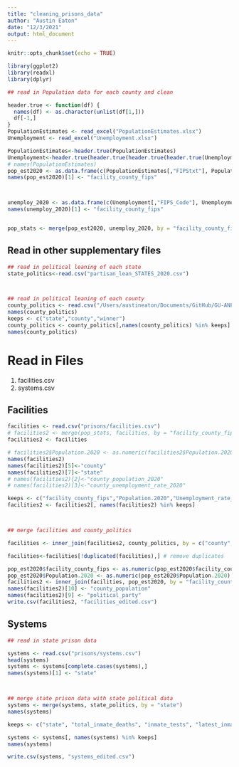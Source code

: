 ```yaml
---
title: "cleaning_prisons_data"
author: "Austin Eaton"
date: "12/3/2021"
output: html_document
---
```


```r
knitr::opts_chunk$set(echo = TRUE)
```
```r
library(ggplot2)
library(readxl)
library(dplyr)
```




```r
## read in Population data for each county and clean

header.true <- function(df) {
  names(df) <- as.character(unlist(df[1,]))
  df[-1,]
}
PopulationEstimates <- read_excel("PopulationEstimates.xlsx")
Unemployment <- read_excel("Unemployment.xlsx")

PopulationEstimates<-header.true(PopulationEstimates)
Unemployment<-header.true(header.true(header.true(header.true(Unemployment))))
# names(PopulationEstimates)
pop_est2020 <- as.data.frame(c(PopulationEstimates[,"FIPStxt"], PopulationEstimates[,"Population 2020"]))
names(pop_est2020)[1] <- "facility_county_fips"



unemploy_2020 <- as.data.frame(c(Unemployment[,"FIPS_Code"], Unemployment[,"Unemployment_rate_2020"]))
names(unemploy_2020)[1] <- "facility_county_fips"


pop_stats <- merge(pop_est2020, unemploy_2020, by = "facility_county_fips")
```

## Read in other supplementary files
```r
## read in political leaning of each state
state_politics<-read.csv("partisan_lean_STATES_2020.csv")



## read in political leaning of each county
county_politics <- read.csv("/Users/austineaton/Documents/GitHub/GU-ANLY511-FinalProject/elections_cleaned.csv")
names(county_politics)
keeps <- c("state","county","winner")
county_politics <- county_politics[,names(county_politics) %in% keeps]
names(county_politics)
```



# Read in Files
1. facilities.csv
2. systems.csv


## Facilities
```r
facilities <- read.csv("prisons/facilities.csv")
# facilities2 <- merge(pop_stats, facilities, by = "facility_county_fips")
facilities2 <- facilities

# facilities2$Population.2020 <- as.numeric(facilities2$Population.2020)
names(facilities2)
names(facilities2)[5]<-"county"
names(facilities2)[7]<-"state"
# names(facilities2)[2]<-"county_population_2020"
# names(facilities2)[3]<-"county_unemployment_rate_2020"

keeps <- c("facility_county_fips","Population.2020","Unemployment_rate_2020","facility_name","facility_type","county","state","latest_inmate_population","total_inmate_cases","total_inmate_deaths")
facilities2 <- facilities2[, names(facilities2) %in% keeps]



## merge facilities and county_politics

facilities <- inner_join(facilities2, county_politics, by = c("county", "state")) # join county politics and county facility data

facilities<-facilities[!duplicated(facilities),] # remove duplicates

pop_est2020$facility_county_fips <- as.numeric(pop_est2020$facility_county_fips)
pop_est2020$Population.2020 <- as.numeric(pop_est2020$Population.2020)
facilities2 <- inner_join(facilities, pop_est2020, by = "facility_county_fips")
names(facilities2)[10] <- "county_population"
names(facilities2)[9] <- "political_party"
write.csv(facilities2, "facilities_edited.csv")
```


## Systems
```r
## read in state prison data

systems <- read.csv("prisons/systems.csv")
head(systems)
systems <- systems[complete.cases(systems),]
names(systems)[1] <- "state"



## merge state prison data with state political data
systems <- merge(systems, state_politics, by = "state")
names(systems)

keeps <- c("state", "total_inmate_deaths", "inmate_tests", "latest_inmate_population", "total_inmate_cases", "political_party", "lean_towards_political_party")

systems <- systems[, names(systems) %in% keeps]
names(systems)

write.csv(systems, "systems_edited.csv")
```






